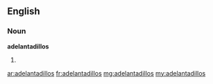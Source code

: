 ==English==

===Noun===
'''adelantadillos'''

# {{plural of|adelantadillo}}

[[ar:adelantadillos]]
[[fr:adelantadillos]]
[[mg:adelantadillos]]
[[my:adelantadillos]]